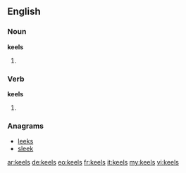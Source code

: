 ==English==

===Noun===
'''keels'''
# {{plural of|keel}}

===Verb===
'''keels'''
# {{third-person singular of|keel}}

===Anagrams===
* [[leeks#English|leeks]]
* [[sleek#English|sleek]]

[[ar:keels]]
[[de:keels]]
[[eo:keels]]
[[fr:keels]]
[[it:keels]]
[[my:keels]]
[[vi:keels]]